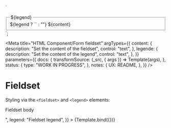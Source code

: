 <!--
@license EUPL-1.2
Copyright (c) 2021 Robbert Broersma
-->


  `<div class="utrecht-html">
  <fieldset>
    ${legend ? `<legend>${legend}</legend>` : ""}
    ${content}
  </fieldset>
</div>`;

<Meta
  title="HTML Component/Form fieldset"
  argTypes={{
    content: {
      description: "Set the content of the fieldset",
      control: "text",
    },
    legende: {
      description: "Set the content of the legend",
      control: "text",
    },
  }}
  parameters={{
    docs: {
      transformSource: (_src, { args }) => Template(args),
    },
    status: {
      type: "WORK IN PROGRESS",
    },
    notes: {
      UX: README,
    },
  }}
/>

# Fieldset

Styling via the `<fieldset>` and `<legend>` elements:

<Canvas>
  <Story
    name="Fieldset"
    args={{
      content: "<p>Fieldset body</p>",
      legend: "Fieldset legend",
    }}
  >
    {Template.bind({})}
  </Story>
</Canvas>

<ArgsTable story="Fieldset" />
